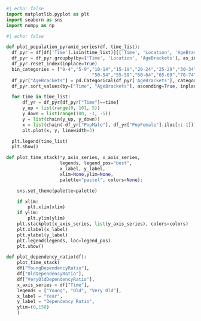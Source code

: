 ```python
#| echo: false
import matplotlib.pyplot as plt
import seaborn as sns
import numpy as np
```

```python
#| echo: false

def plot_population_pyramid_series(df, time_list):
  df_pyr = df[df['Time'].isin(time_list)][['Time', 'Location', 'AgeBrackets', 'PopMale', 'PopFemale']]
  df_pyr = df_pyr.groupby(by=['Time', 'Location', 'AgeBrackets'], as_index=False).agg("sum")
  df_pyr.reset_index(inplace=True)
  bin_categories = ["0-4","5-9","10-14","15-19","20-24","25-29","30-34","35-39","40-44","45-49",
                                "50-54","55-59","60-64","65-69","70-74","75-79","80-84","85-89","90-94","95-99","100+"]       
  df_pyr["AgeBrackets"] = pd.Categorical(df_pyr['AgeBrackets'], categories=bin_categories)
  df_pyr.sort_values(by=["Time", "AgeBrackets"], ascending=True, inplace=True)

  for time in time_list:
      df_yr = df_pyr[df_pyr["Time"]==time]
      y_up = list(range(0, 101, 5))
      y_down = list(range(100, -1, -5))
      y = list(chain(y_up, y_down))
      x = list(chain(-df_yr["PopMale"], df_yr["PopFemale"].iloc[::-1]))
      plt.plot(x, y, linewidth=3)

  plt.legend(time_list)
  plt.show()

def plot_time_stack(*y_axis_series, x_axis_series,
                    legends, legend_pos="best",
                    x_label, y_label,
                    xlim=None,ylim=None,
                    palette="pastel", colors=None):

    sns.set_theme(palette=palette)

    if xlim:
        plt.xlim(xlim)
    if ylim:
        plt.ylim(ylim)
    plt.stackplot(x_axis_series, list(y_axis_series), colors=colors)
    plt.xlabel(x_label)
    plt.ylabel(y_label)
    plt.legend(legends, loc=legend_pos)
    plt.show()

def plot_dependency_ratio(df):
    plot_time_stack(
    df["YoungDependencyRatio"], 
    df["OldDependencyRatio"],
    df["VeryOldDependencyRatio"],    
    x_axis_series = df["Time"], 
    legends = ["Young", "Old", "Very Old"],
    x_label = "Year",
    y_label = "Dependency Ratio",
    ylim=(0,150)
    )

```
